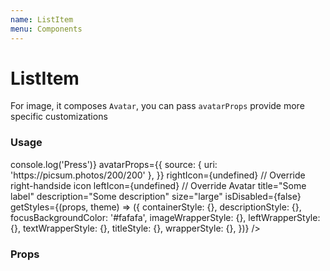 ```yaml
---
name: ListItem
menu: Components
---
```




# ListItem

For image, it composes `Avatar`, you can pass `avatarProps` provide more specific customizations

### Usage

<Playground>
  <ListItem
    onPress={() => console.log('Press')}
    avatarProps={{
      source: { uri: 'https://picsum.photos/200/200' },
    }}
    rightIcon={undefined} // Override right-handside icon
    leftIcon={undefined} // Override Avatar
    title="Some label"
    description="Some description"
    size="large"
    isDisabled={false}
    getStyles={(props, theme) => ({
      containerStyle: {},
      descriptionStyle: {},
      focusBackgroundColor: '#fafafa',
      imageWrapperStyle: {},
      leftWrapperStyle: {},
      textWrapperStyle: {},
      titleStyle: {},
      wrapperStyle: {},
    })}
  />
</Playground>

### Props

<Props of={ListItem} />
